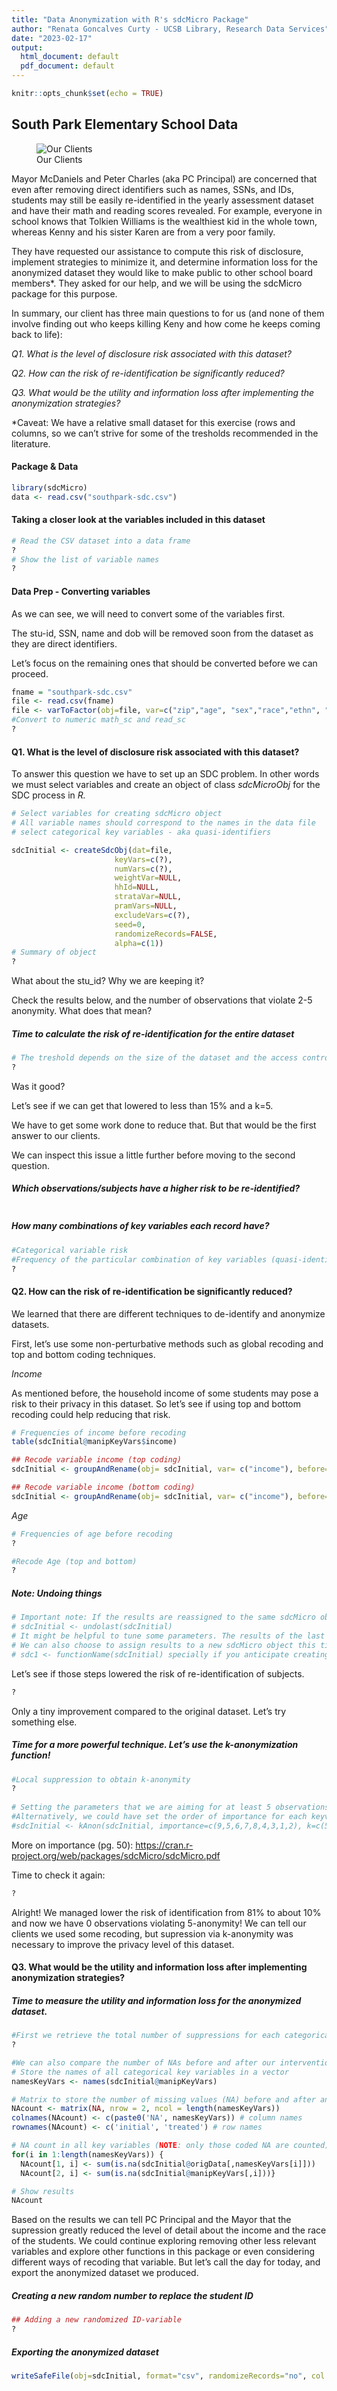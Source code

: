 ```yaml
---
title: "Data Anonymization with R's sdcMicro Package"
author: "Renata Goncalves Curty - UCSB Library, Research Data Services"
date: "2023-02-17"
output:
  html_document: default
  pdf_document: default
---
```


```r
knitr::opts_chunk$set(echo = TRUE)
```

## South Park Elementary School Data

![Our Clients](fig/southpark.png)

Mayor McDaniels and Peter Charles (aka PC Principal) are concerned that even after removing direct identifiers such as names, SSNs, and IDs, students may still be easily re-identified in the yearly assessment dataset and have their math and reading scores revealed. For example, everyone in school knows that Tolkien Williams is the wealthiest kid in the whole town, whereas Kenny and his sister Karen are from a very poor family.

They have requested our assistance to compute this risk of disclosure, implement strategies to minimize it, and determine information loss for the anonymized dataset they would like to make public to other school board members\*. They asked for our help, and we will be using the sdcMicro package for this purpose.

In summary, our client has three main questions to for us (and none of them involve finding out who keeps killing Keny and how come he keeps coming back to life):

*Q1. What is the level of disclosure risk associated with this dataset?*

*Q2. How can the risk of re-identification be significantly reduced?*

*Q3. What would be the utility and information loss after implementing the anonymization strategies?*

\*Caveat: We have a relative small dataset for this exercise (rows and columns, so we can't strive for some of the tresholds recommended in the literature.

#### Package & Data

```r
library(sdcMicro)
data <- read.csv("southpark-sdc.csv")
```

#### Taking a closer look at the variables included in this dataset

```r
# Read the CSV dataset into a data frame
?
# Show the list of variable names
?
```

#### Data Prep - Converting variables

As we can see, we will need to convert some of the variables first.

The stu-id, SSN, name and dob will be removed soon from the dataset as they are direct identifiers.

Let's focus on the remaining ones that should be converted before we can proceed.

```r
fname = "southpark-sdc.csv"
file <- read.csv(fname)
file <- varToFactor(obj=file, var=c("zip","age", "sex","race","ethn", "snap", "income", "learn_dis","phys_dis"))
#Convert to numeric math_sc and read_sc
?
```

#### Q1. What is the level of disclosure risk associated with this dataset?

To answer this question we have to set up an SDC problem. In other words we must select variables and create an object of class *sdcMicroObj* for the SDC process in *R.*

```r
# Select variables for creating sdcMicro object
# All variable names should correspond to the names in the data file
# select categorical key variables - aka quasi-identifiers

sdcInitial <- createSdcObj(dat=file,
                       keyVars=c(?),
                       numVars=c(?),
                       weightVar=NULL,
                       hhId=NULL,
                       strataVar=NULL,
                       pramVars=NULL,
                       excludeVars=c(?),
                       seed=0,
                       randomizeRecords=FALSE,
                       alpha=c(1))
# Summary of object
?
```

What about the stu_id? Why we are keeping it?

Check the results below, and the number of observations that violate 2-5 anonymity. What does that mean?

##### Time to calculate the risk of re-identification for the entire dataset

```r
# The treshold depends on the size of the dataset and the access control (conservative number for large surveys are 0.04)
?
```

Was it good?

Let's see if we can get that lowered to less than 15% and a k=5.

We have to get some work done to reduce that. But that would be the first answer to our clients.

We can inspect this issue a little further before moving to the second question.

##### Which observations/subjects have a higher risk to be re-identified?

```r

```

##### How many combinations of key variables each record have?

```r
#Categorical variable risk
#Frequency of the particular combination of key variables (quasi-identifiers) for each record in the sample
?
```

#### Q2. How can the risk of re-identification be significantly reduced?

We learned that there are different techniques to de-identify and anonymize datasets.

First, let's use some non-perturbative methods such as global recoding and top and bottom coding techniques.

*Income*

As mentioned before, the household income of some students may pose a risk to their privacy in this dataset. So let's see if using top and bottom recoding could help reducing that risk.

```r
# Frequencies of income before recoding
table(sdcInitial@manipKeyVars$income)
```

```r
## Recode variable income (top coding)
sdcInitial <- groupAndRename(obj= sdcInitial, var= c("income"), before=c("200,000-249,999","500,000+"), after=c("200,000+"))

## Recode variable income (bottom coding)
sdcInitial <- groupAndRename(obj= sdcInitial, var= c("income"), before=c("10,000-24,999","75,000-99,999"), after=c("10,000-99,999"))
```

*Age*

```r
# Frequencies of age before recoding
?
```

```r
#Recode Age (top and bottom)
?
```

##### **Note: Undoing things**

```r
# Important note: If the results are reassigned to the same sdcMicro object, it is possible to undo the last step in the SDC process. Using:
# sdcInitial <- undolast(sdcInitial)
# It might be helpful to tune some parameters. The results of the last step, however, will be lost after undoing that step. 
# We can also choose to assign results to a new sdcMicro object this time, using:
# sdc1 <- functionName(sdcInitial) specially if you anticipate creating multiple sdc problems to test out.Otherwise, you can delete the object and re-run the code when needed
```

Let's see if those steps lowered the risk of re-identification of subjects.

```r
?
```

Only a tiny improvement compared to the original dataset. Let's try something else.

##### Time for a more powerful technique. Let's use the k-anonymization function!

```r
#Local suppression to obtain k-anonymity
?
  
# Setting the parameters that we are aiming for at least 5 observations sharing the same attributes in the dataset.
#Alternatively, we could have set the order of importance for each keyvariables
#sdcInitial <- kAnon(sdcInitial, importance=c(9,5,6,7,8,4,3,1,2), k=c(5))
```

More on importance (pg. 50): <https://cran.r-project.org/web/packages/sdcMicro/sdcMicro.pdf>

Time to check it again:

```r
?
```

Alright! We managed lower the risk of identification from 81% to about 10% and now we have 0 observations violating 5-anonymity! We can tell our clients we used some recoding, but supression via k-anonymity was necessary to improve the privacy level of this dataset.

#### Q3. What would be the utility and information loss after implementing anonymization strategies?

##### Time to measure the utility and information loss for the anonymized dataset.

```r
#First we retrieve the total number of suppressions for each categorical key variable
?
```

```r
#We can also compare the number of NAs before and after our interventions
# Store the names of all categorical key variables in a vector
namesKeyVars <- names(sdcInitial@manipKeyVars)

# Matrix to store the number of missing values (NA) before and after anonymization
NAcount <- matrix(NA, nrow = 2, ncol = length(namesKeyVars))
colnames(NAcount) <- c(paste0('NA', namesKeyVars)) # column names
rownames(NAcount) <- c('initial', 'treated') # row names

# NA count in all key variables (NOTE: only those coded NA are counted)
for(i in 1:length(namesKeyVars)) {
  NAcount[1, i] <- sum(is.na(sdcInitial@origData[,namesKeyVars[i]]))
  NAcount[2, i] <- sum(is.na(sdcInitial@manipKeyVars[,i]))}

# Show results
NAcount
```

Based on the results we can tell PC Principal and the Mayor that the supression greatly reduced the level of detail about the income and the race of the students. We could continue exploring removing other less relevant variables and explore other functions in this package or even considering different ways of recoding that variable. But let's call the day for today, and export the anonymized dataset we produced.

##### Creating a new random number to replace the student ID

```r
## Adding a new randomized ID-variable
?
```

##### Exporting the anonymized dataset

```r
writeSafeFile(obj=sdcInitial, format="csv", randomizeRecords="no", col.names=TRUE, sep=",", dec=".", fileOut="southpark-anon.csv")
```
